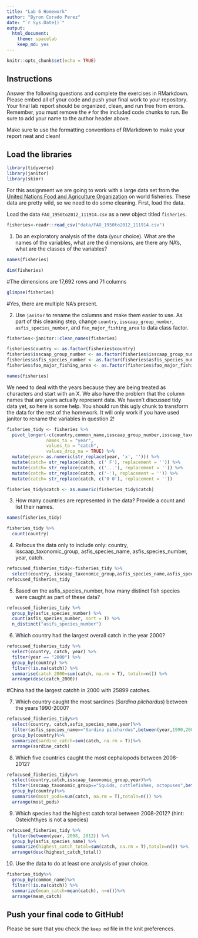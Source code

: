 ```yaml
---
title: "Lab 6 Homework"
author: "Byron Corado Perez"
date: "`r Sys.Date()`"
output:
  html_document: 
    theme: spacelab
    keep_md: yes
---
```


```r
knitr::opts_chunk$set(echo = TRUE)
```

## Instructions
Answer the following questions and complete the exercises in RMarkdown. Please embed all of your code and push your final work to your repository. Your final lab report should be organized, clean, and run free from errors. Remember, you must remove the `#` for the included code chunks to run. Be sure to add your name to the author header above.  

Make sure to use the formatting conventions of RMarkdown to make your report neat and clean!  

## Load the libraries
```r
library(tidyverse)
library(janitor)
library(skimr)
```

For this assignment we are going to work with a large data set from the [United Nations Food and Agriculture Organization](http://www.fao.org/about/en/) on world fisheries. These data are pretty wild, so we need to do some cleaning. First, load the data.  

Load the data `FAO_1950to2012_111914.csv` as a new object titled `fisheries`.
```r
fisheries<-readr::read_csv("data/FAO_1950to2012_111914.csv")
```

1. Do an exploratory analysis of the data (your choice). What are the names of the variables, what are the dimensions, are there any NA's, what are the classes of the variables?  
```r
names(fisheries)
```
```r
dim(fisheries)
```
#The dimensions are 17,692 rows and 71 columns

```r
glimpse(fisheries)
```
#Yes, there are multiple NA's present.

2. Use `janitor` to rename the columns and make them easier to use. As part of this cleaning step, change `country`, `isscaap_group_number`, `asfis_species_number`, and `fao_major_fishing_area` to data class factor. 
```r
fisheries<-janitor::clean_names(fisheries)
```

```r
fisheries$country <- as.factor(fisheries$country)
fisheries$isscaap_group_number <- as.factor(fisheries$isscaap_group_number)
fisheries$asfis_species_number <- as.factor(fisheries$asfis_species_number)
fisheries$fao_major_fishing_area <- as.factor(fisheries$fao_major_fishing_area)
```
```r
names(fisheries)
```

We need to deal with the years because they are being treated as characters and start with an X. We also have the problem that the column names that are years actually represent data. We haven't discussed tidy data yet, so here is some help. You should run this ugly chunk to transform the data for the rest of the homework. It will only work if you have used janitor to rename the variables in question 2!
```r
fisheries_tidy <- fisheries %>% 
  pivot_longer(-c(country,common_name,isscaap_group_number,isscaap_taxonomic_group,asfis_species_number,asfis_species_name,fao_major_fishing_area,measure),
               names_to = "year",
               values_to = "catch",
               values_drop_na = TRUE) %>% 
  mutate(year= as.numeric(str_replace(year, 'x', ''))) %>% 
  mutate(catch= str_replace(catch, c(' F'), replacement = '')) %>% 
  mutate(catch= str_replace(catch, c('...'), replacement = '')) %>% 
  mutate(catch= str_replace(catch, c('-'), replacement = '')) %>% 
  mutate(catch= str_replace(catch, c('0 0'), replacement = ''))

fisheries_tidy$catch <- as.numeric(fisheries_tidy$catch)
```

3. How many countries are represented in the data? Provide a count and list their names.
```r
names(fisheries_tidy)
```

```r
fisheries_tidy %>% 
  count(country)
```

4. Refocus the data only to include only: country, isscaap_taxonomic_group, asfis_species_name, asfis_species_number, year, catch.
```r
refocused_fisheries_tidy<-fisheries_tidy %>% 
  select(country, isscaap_taxonomic_group,asfis_species_name,asfis_species_number,year,catch)
refocused_fisheries_tidy
```

5. Based on the asfis_species_number, how many distinct fish species were caught as part of these data?
```r
refocused_fisheries_tidy %>%
  group_by(asfis_species_number) %>% 
  count(asfis_species_number, sort = T) %>% 
  n_distinct("asifs_species_number")
```

6. Which country had the largest overall catch in the year 2000?
```r
refocused_fisheries_tidy %>% 
  select(country, catch, year) %>% 
  filter(year == "2000") %>%
  group_by(country) %>%
  filter(!is.na(catch)) %>%
  summarise(catch_2000=sum(catch, na.rm = T), totaln=n()) %>% 
  arrange(desc(catch_2000))
```
#China had the largest catchh in 2000 with 25899 catches.

7. Which country caught the most sardines (_Sardina pilchardus_) between the years 1990-2000?
```r
refocused_fisheries_tidy%>%
  select(country, catch,asfis_species_name,year)%>%
  filter(asfis_species_name=="Sardina pilchardus",between(year,1990,2000))%>%
  group_by(country)%>%
  summarize(sardine_catch=sum(catch, na.rm = T))%>%
  arrange(sardine_catch)
```

8. Which five countries caught the most cephalopods between 2008-2012?
```r
refocused_fisheries_tidy%>%
  select(country,catch,isscaap_taxonomic_group,year)%>%
  filter(isscaap_taxonomic_group=="Squids, cuttlefishes, octopuses",between(year,2008,2012))%>%
  group_by(country)%>%
  summarise(most_pods=sum(catch, na.rm = T),totaln=n()) %>% 
  arrange(most_pods)
```

9. Which species had the highest catch total between 2008-2012? (hint: Osteichthyes is not a species)
```r
refocused_fisheries_tidy %>% 
  filter(between(year, 2008, 2012)) %>% 
  group_by(asfis_species_name) %>% 
  summarize(highest_catch_total=sum(catch, na.rm = T),totaln=n()) %>%
  arrange(desc(highest_catch_total))
```

10. Use the data to do at least one analysis of your choice.
```r
fisheries_tidy%>%
  group_by(common_name)%>%
  filter(!is.na(catch)) %>% 
  summarize(mean_catch=mean(catch), n=n())%>%
  arrange(mean_catch)
```

## Push your final code to GitHub!
Please be sure that you check the `keep md` file in the knit preferences.   